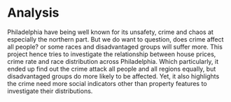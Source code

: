 # Analysis 

Philadelphia have being well known for its unsafety, crime and chaos at especially the northern part.
But we do want to question, does crime affect all people? or some races and disadvantaged groups will suffer more.
This project hence tries to investigate the relationship between house prices, crime rate and race distribution across Philadelphia.
Which particularly, it ended up find out the crime attack all people and all regions equally, but disadvantaged groups do more likely to be affected.
Yet, it also highlights the crime need more social indicators other than property features to investigate their distributions.

